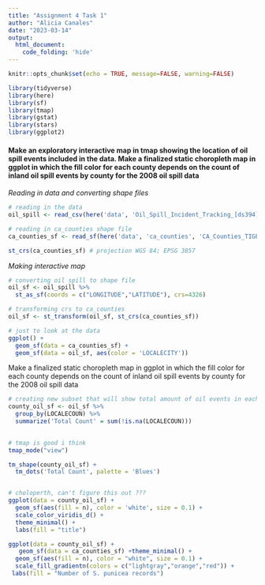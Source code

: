 ```yaml
---
title: "Assignment 4 Task 1"
author: "Alicia Canales"
date: "2023-03-14"
output: 
  html_document:
    code_folding: 'hide'
---
```


```r
knitr::opts_chunk$set(echo = TRUE, message=FALSE, warning=FALSE)
```

```r
library(tidyverse)
library(here)
library(sf)
library(tmap)
library(gstat)
library(stars)
library(ggplot2)
```

#### Make an exploratory interactive map in tmap showing the location of oil spill events included in the data. Make a finalized static choropleth map in ggplot in which the fill color for each county depends on the count of inland oil spill events by county for the 2008 oil spill data

*Reading in data and converting shape files*
```r
# reading in the data
oil_spill <- read_csv(here('data', 'Oil_Spill_Incident_Tracking_[ds394].csv'))

# reading in ca_counties shape file
ca_counties_sf <- read_sf(here('data', 'ca_counties', 'CA_Counties_TIGER2016.shp'))

st_crs(ca_counties_sf) # projection WGS 84; EPSG 3857
```

*Making interactive map*
```r
# converting oil spill to shape file 
oil_sf <- oil_spill %>%
  st_as_sf(coords = c("LONGITUDE","LATITUDE"), crs=4326)

# transforming crs to ca_counties
oil_sf <- st_transform(oil_sf, st_crs(ca_counties_sf))

# just to look at the data
ggplot() +
  geom_sf(data = ca_counties_sf) +
  geom_sf(data = oil_sf, aes(color = 'LOCALECITY'))


```

Make a finalized static choropleth map in ggplot in which the fill color for each county depends on the count of inland oil spill events by county for the 2008 oil spill data

```r
# creating new subset that will show total amount of oil events in each county 
county_oil_sf <- oil_sf %>% 
  group_by(LOCALECOUN) %>% 
  summarize('Total Count' = sum(!is.na(LOCALECOUN)))
 

# tmap is good i think
tmap_mode("view")

tm_shape(county_oil_sf) +
  tm_dots('Total Count', palette = 'Blues')


# choloperth, can't figure this out ???
ggplot(data = county_oil_sf) +
  geom_sf(aes(fill = n), color = 'white', size = 0.1) +
  scale_color_viridis_d() +
  theme_minimal() +
  labs(fill = "title")

ggplot(data = county_oil_sf) +
   geom_sf(data = ca_counties_sf) +theme_minimal() +
  geom_sf(aes(fill = n), color = "white", size = 0.1) +
  scale_fill_gradientn(colors = c("lightgray","orange","red")) +
 labs(fill = "Number of S. punicea records")
```





